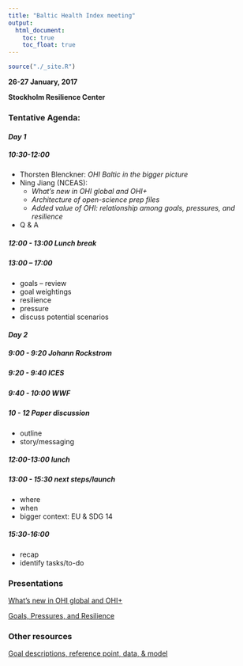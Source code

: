 ```yaml
---
title: "Baltic Health Index meeting"
output:
  html_document:
    toc: true
    toc_float: true
---
```


```r
source("./_site.R")
```

**26-27 January, 2017**

**Stockholm Resilience Center**

### Tentative Agenda: 

#### _Day 1_

##### 10:30-12:00 
  - Thorsten Blenckner: _OHI Baltic in the bigger picture_
  - Ning Jiang (NCEAS): 
    - _What's new in OHI global and OHI+_
    - _Architecture of open-science prep files_
    - _Added value of OHI: relationship among goals, pressures, and resilience_
  - Q & A

##### 12:00 - 13:00 Lunch break

##### 13:00 – 17:00 
  - goals – review
  - goal weightings 
  - resilience
  - pressure
  - discuss potential scenarios 

#### _Day 2_ 

##### 9:00 - 9:20 _Johann Rockstrom_
##### 9:20 - 9:40 _ICES_
##### 9:40 - 10:00 _WWF_
##### 10 - 12 Paper discussion
   - outline
   - story/messaging
   
##### 12:00-13:00 lunch 

##### 13:00 - 15:30 next steps/launch
   - where
   - when
   - bigger context: EU & SDG 14 
   
##### 15:30-16:00  
   - recap
   - identify tasks/to-do

### Presentations

[What's new in OHI global and OHI+](https://docs.google.com/presentation/d/1bcU9hP4msQlhyAnv0P9x2y8jLx57HB2M8ow6SV7lJoQ/pub?start=false&loop=false&delayms=3000)

[Goals, Pressures, and Resilience]()

### Other resources

[Goal descriptions, reference point, data, & model](http://ohi-science.org/bhi/goals.html)
